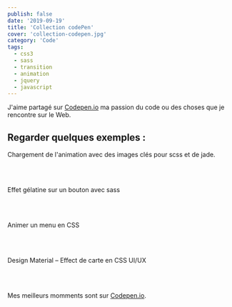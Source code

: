 ```yaml
---
publish: false
date: '2019-09-19'
title: 'Collection codePen'
cover: 'collection-codepen.jpg'
category: 'Code'
tags:
  - css3
  - sass
  - transition
  - animation
  - jquery
  - javascript
---
```



J'aime partagé sur [Codepen.io](https://codepen.io/joellesenne/) ma passion du code ou des choses que je rencontre sur le Web.

## Regarder quelques exemples :

<CodePenEmbed
  id="aIuko"
  title="Loading animation with keyframe for SCSS &amp; Jade."
/>

Chargement de l'animation avec des images clés pour scss et de jade.

<br/>
<br/>

<CodePenEmbed id="mdCHA" title="Gelatin over button effect with Sass" />

Effet gélatine sur un bouton avec sass

<br/>
<br/>

<CodePenEmbed id="qtLEG" title="Animate menu CSS" />

Animer un menu en CSS

<br/>
<br/>

<CodePenEmbed id="WvRyVb" title="Design material – Effect card  UX" />

Design Material – Effect de carte en CSS UI/UX

<br/>
<br/>

Mes meilleurs momments sont sur [Codepen.io](https://codepen.io/joellesenne/pens/popular/).
